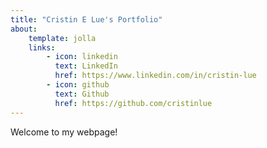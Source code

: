 ```yaml
---
title: "Cristin E Lue's Portfolio"
about: 
    template: jolla 
    links:
        - icon: linkedin
          text: LinkedIn
          href: https://www.linkedin.com/in/cristin-lue
        - icon: github
          text: Github
          href: https://github.com/cristinlue
---
```


Welcome to my webpage! 